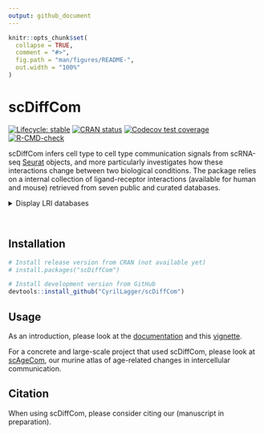 ```yaml
---
output: github_document
---
```


<!-- README.md is generated from README.Rmd. Please edit that file -->

```r
knitr::opts_chunk$set(
  collapse = TRUE,
  comment = "#>",
  fig.path = "man/figures/README-",
  out.width = "100%"
)
```

# scDiffCom

<!-- badges: start -->
[![Lifecycle: stable](https://img.shields.io/badge/lifecycle-stable-brightgreen.svg)](https://lifecycle.r-lib.org/articles/stages.html#stable)
[![CRAN status](https://www.r-pkg.org/badges/version/scDiffCom)](https://CRAN.R-project.org/package=scDiffCom)
[![Codecov test coverage](https://codecov.io/gh/CyrilLagger/scDiffCom/branch/master/graph/badge.svg)](https://codecov.io/gh/CyrilLagger/scDiffCom?branch=master)
[![R-CMD-check](https://github.com/CyrilLagger/scDiffCom/workflows/R-CMD-check/badge.svg)](https://github.com/CyrilLagger/scDiffCom/actions)
<!-- badges: end -->

scDiffCom infers cell type to cell type communication signals from 
scRNA-seq [Seurat](https://satijalab.org/seurat/) objects,
and more particularly investigates how these interactions change between two biological 
conditions. The package relies on a internal collection of ligand-receptor
interactions (available for human and mouse) retrieved from seven public
and curated databases.

<details>
<summary>Display LRI databases</summary>
* [CellChat](http://www.cellchat.org/)
* [CellPhoneDB](https://www.cellphonedb.org/)
* [CellTalkDB](http://tcm.zju.edu.cn/celltalkdb/)
* [connectomeDB2020](https://github.com/forrest-lab/NATMI)
* [ICELLNET](https://github.com/soumelis-lab/ICELLNET)
* [NicheNet](https://github.com/saeyslab/nichenetr)
* [SingleCellSignalR](http://www.bioconductor.org/packages/release/bioc/html/SingleCellSignalR.html)
</details>&nbsp;

## Installation

``` r
# Install release version from CRAN (not available yet)
# install.packages("scDiffCom")

# Install development version from GitHub
devtools::install_github("CyrilLagger/scDiffCom")
```

## Usage

As an introduction, please look at the
[documentation](https://cyrillagger.github.io/scDiffCom/) and this [vignette](https://cyrillagger.github.io/scDiffCom/articles/scDiffCom-vignette.html).

For a concrete and large-scale project that used scDiffCom, please look at
[scAgeCom](https://github.com/CyrilLagger/scAgeCom), our murine atlas of
age-related changes in intercellular communication.


## Citation

When using scDiffCom, please consider citing our (manuscript in preparation).

